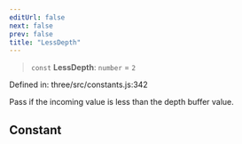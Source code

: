 ```yaml
---
editUrl: false
next: false
prev: false
title: "LessDepth"
---
```


> `const` **LessDepth**: `number` = `2`

Defined in: three/src/constants.js:342

Pass if the incoming value is less than the depth buffer value.

## Constant
